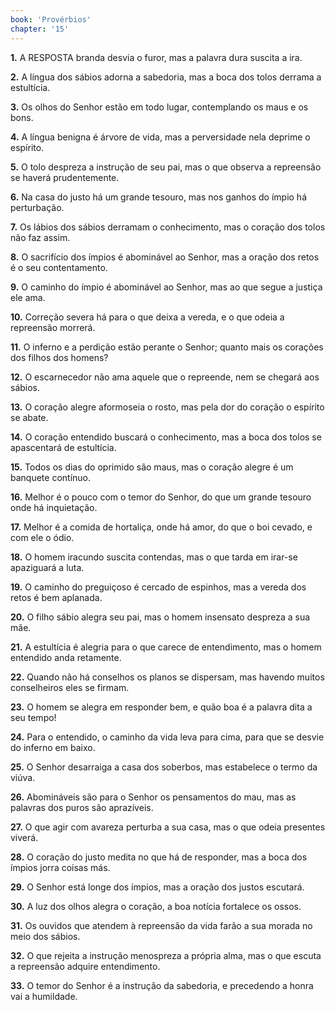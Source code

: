 ```yaml
---
book: 'Provérbios'
chapter: '15'
---
```


**1.** A RESPOSTA branda desvia o furor, mas a palavra dura suscita a ira.

**2.** A língua dos sábios adorna a sabedoria, mas a boca dos tolos derrama a estultícia.

**3.** Os olhos do Senhor estão em todo lugar, contemplando os maus e os bons.

**4.** A língua benigna é árvore de vida, mas a perversidade nela deprime o espírito.

**5.** O tolo despreza a instrução de seu pai, mas o que observa a repreensão se haverá prudentemente.

**6.** Na casa do justo há um grande tesouro, mas nos ganhos do ímpio há perturbação.

**7.** Os lábios dos sábios derramam o conhecimento, mas o coração dos tolos não faz assim.

**8.** O sacrifício dos ímpios é abominável ao Senhor, mas a oração dos retos é o seu contentamento.

**9.** O caminho do ímpio é abominável ao Senhor, mas ao que segue a justiça ele ama.

**10.** Correção severa há para o que deixa a vereda, e o que odeia a repreensão morrerá.

**11.** O inferno e a perdição estão perante o Senhor; quanto mais os corações dos filhos dos homens?

**12.** O escarnecedor não ama aquele que o repreende, nem se chegará aos sábios.

**13.** O coração alegre aformoseia o rosto, mas pela dor do coração o espírito se abate.

**14.** O coração entendido buscará o conhecimento, mas a boca dos tolos se apascentará de estultícia.

**15.** Todos os dias do oprimido são maus, mas o coração alegre é um banquete contínuo.

**16.** Melhor é o pouco com o temor do Senhor, do que um grande tesouro onde há inquietação.

**17.** Melhor é a comida de hortaliça, onde há amor, do que o boi cevado, e com ele o ódio.

**18.** O homem iracundo suscita contendas, mas o que tarda em irar-se apaziguará a luta.

**19.** O caminho do preguiçoso é cercado de espinhos, mas a vereda dos retos é bem aplanada.

**20.** O filho sábio alegra seu pai, mas o homem insensato despreza a sua mãe.

**21.** A estultícia é alegria para o que carece de entendimento, mas o homem entendido anda retamente.

**22.** Quando não há conselhos os planos se dispersam, mas havendo muitos conselheiros eles se firmam.

**23.** O homem se alegra em responder bem, e quão boa é a palavra dita a seu tempo!

**24.** Para o entendido, o caminho da vida leva para cima, para que se desvie do inferno em baixo.

**25.** O Senhor desarraiga a casa dos soberbos, mas estabelece o termo da viúva.

**26.** Abomináveis são para o Senhor os pensamentos do mau, mas as palavras dos puros são aprazíveis.

**27.** O que agir com avareza perturba a sua casa, mas o que odeia presentes viverá.

**28.** O coração do justo medita no que há de responder, mas a boca dos ímpios jorra coisas más.

**29.** O Senhor está longe dos ímpios, mas a oração dos justos escutará.

**30.** A luz dos olhos alegra o coração, a boa notícia fortalece os ossos.

**31.** Os ouvidos que atendem à repreensão da vida farão a sua morada no meio dos sábios.

**32.** O que rejeita a instrução menospreza a própria alma, mas o que escuta a repreensão adquire entendimento.

**33.** O temor do Senhor é a instrução da sabedoria, e precedendo a honra vai a humildade.